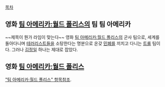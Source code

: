 [[목차]]

== 영화 [[팀 아메리카:월드 폴리스]]의 팀 팀 아메리카 ==

~~제목이 뭔가 라임이 맞는다~~
영화 [[팀 아메리카:월드 폴리스]]의 군사 팀으로, 세계를 돌아다니며 [[테러리스트]]들을 소탕한다는 명분으로 온갖 [[민폐]]를 끼치고 다니는 [[트롤]] 팀이다.
그러나 [[김정일]] 하나는 제대로 잡았다.

== 영화 [[팀 아메리카:월드 폴리스]] ==

[["팀 아메리카:월드 폴리스" 항목참조]].
